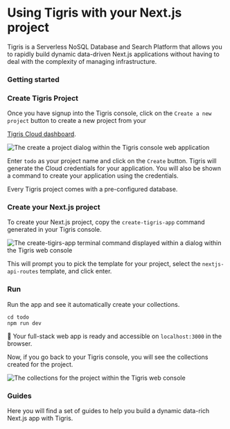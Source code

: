 

# Using Tigris with your Next.js project

Tigris is a Serverless NoSQL Database and Search Platform that allows you to rapidly
build dynamic data-driven Next.js applications without having to deal with the
complexity of managing infrastructure.

### Getting started

<Installation />

### Create Tigris Project

Once you have signup into the Tigris console, click on the `Create a new project`
button to create a new project from your

<a href={tigrisConfig.consoleUrl}>Tigris Cloud dashboard</a>.

![The create a project dialog within the Tigris console web application](/img/screenshots/create-new-project-dialog.jpg)

Enter `todo` as your project name and click on the `Create` button. Tigris will generate the Cloud credentials for your application. You will also be shown a command to create your application using the credentials.

Every Tigris project comes with a pre-configured database.

### Create your Next.js project

To create your Next.js project, copy the `create-tigris-app` command generated in your Tigris console.

![The create-tigirs-app terminal command displayed within a dialog within the Tigris web console](/img/screenshots/create-tigris-app-command.png)

This will prompt you to pick the template for your project, select the `nextjs-api-routes` template, and click enter.

### Run

Run the app and see it automatically create your collections.

```shell
cd todo
npm run dev
```

:tada: Your full-stack web app is ready and accessible on `localhost:3000` in the browser.

Now, if you go back to your Tigris console, you will see the collections created for the project.

![The collections for the project within the Tigris web console](/img/screenshots/created-collections.png)

### Guides

Here you will find a set of guides to help you build a dynamic data-rich Next.js app with Tigris.

<NextjsGuidesSection className="two-cols" />
